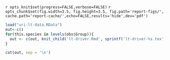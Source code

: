 `r opts_knit$set(progress=FALSE,verbose=FALSE)`
`r opts_chunk$set(fig.width=3.5, fig.height=3.5, fig.path='report-figs/', cache.path='report-cache/',echo=FALSE,results='hide',dev='pdf')`





``` r
load("uri-lt-data.RData")
out<-c()
for(this.species in levels(obs$Group)){
  out <- c(out, knit_child('lt-driver.Rmd', sprintf('lt-driver-%s.tex', this.species)))
}
```

``` r
cat(out, sep = '\n')
```



